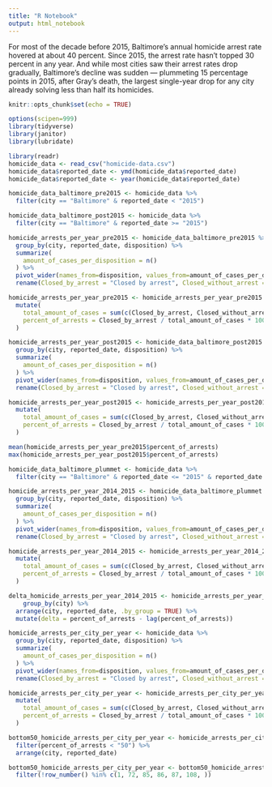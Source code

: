 ```yaml
---
title: "R Notebook"
output: html_notebook
---
```


For most of the decade before 2015, Baltimore’s annual homicide arrest rate hovered at about 40 percent. Since 2015, the arrest rate hasn’t topped 30 percent in any year. And while most cities saw their arrest rates drop gradually, Baltimore’s decline was sudden — plummeting 15 percentage points in 2015, after Gray’s death, the largest single-year drop for any city already solving less than half its homicides.

```r
knitr::opts_chunk$set(echo = TRUE)
```

```r
options(scipen=999)
library(tidyverse)
library(janitor)
library(lubridate)

```

```r
library(readr)
homicide_data <- read_csv("homicide-data.csv")
homicide_data$reported_date <- ymd(homicide_data$reported_date)
homicide_data$reported_date <- year(homicide_data$reported_date)

```

```r
homicide_data_baltimore_pre2015 <- homicide_data %>% 
  filter(city == "Baltimore" & reported_date < "2015")

homicide_data_baltimore_post2015 <- homicide_data %>% 
  filter(city == "Baltimore" & reported_date >= "2015")

homicide_arrests_per_year_pre2015 <- homicide_data_baltimore_pre2015 %>% 
  group_by(city, reported_date, disposition) %>% 
  summarize( 
    amount_of_cases_per_disposition = n() 
  ) %>% 
  pivot_wider(names_from=disposition, values_from=amount_of_cases_per_disposition) %>% 
  rename(Closed_by_arrest = "Closed by arrest", Closed_without_arrest = "Closed without arrest", Open_no_arrest = "Open/No arrest")

homicide_arrests_per_year_pre2015 <- homicide_arrests_per_year_pre2015 %>% 
  mutate(
    total_amount_of_cases = sum(c(Closed_by_arrest, Closed_without_arrest, Open_no_arrest), na.rm=TRUE),
    percent_of_arrests = Closed_by_arrest / total_amount_of_cases * 100
  )

homicide_arrests_per_year_post2015 <- homicide_data_baltimore_post2015 %>% 
  group_by(city, reported_date, disposition) %>% 
  summarize( 
    amount_of_cases_per_disposition = n() 
  ) %>% 
  pivot_wider(names_from=disposition, values_from=amount_of_cases_per_disposition) %>% 
  rename(Closed_by_arrest = "Closed by arrest", Closed_without_arrest = "Closed without arrest", Open_no_arrest = "Open/No arrest")

homicide_arrests_per_year_post2015 <- homicide_arrests_per_year_post2015 %>% 
  mutate(
    total_amount_of_cases = sum(c(Closed_by_arrest, Closed_without_arrest, Open_no_arrest), na.rm=TRUE),
    percent_of_arrests = Closed_by_arrest / total_amount_of_cases * 100
  )

mean(homicide_arrests_per_year_pre2015$percent_of_arrests)
max(homicide_arrests_per_year_post2015$percent_of_arrests)
```

```r
homicide_data_baltimore_plummet <- homicide_data %>% 
  filter(city == "Baltimore" & reported_date <= "2015" & reported_date >= "2014")

homicide_arrests_per_year_2014_2015 <- homicide_data_baltimore_plummet %>% 
  group_by(city, reported_date, disposition) %>% 
  summarize( 
    amount_of_cases_per_disposition = n() 
  ) %>% 
  pivot_wider(names_from=disposition, values_from=amount_of_cases_per_disposition) %>% 
  rename(Closed_by_arrest = "Closed by arrest", Closed_without_arrest = "Closed without arrest", Open_no_arrest = "Open/No arrest")

homicide_arrests_per_year_2014_2015 <- homicide_arrests_per_year_2014_2015 %>% 
  mutate(
    total_amount_of_cases = sum(c(Closed_by_arrest, Closed_without_arrest, Open_no_arrest), na.rm=TRUE),
    percent_of_arrests = Closed_by_arrest / total_amount_of_cases * 100
  )

delta_homicide_arrests_per_year_2014_2015 <- homicide_arrests_per_year_2014_2015 %>% 
    group_by(city) %>% 
  arrange(city, reported_date, .by_group = TRUE) %>%
  mutate(delta = percent_of_arrests - lag(percent_of_arrests))

```

```r
homicide_arrests_per_city_per_year <- homicide_data %>% 
  group_by(city, reported_date, disposition) %>% 
  summarize( 
    amount_of_cases_per_disposition = n() 
  ) %>% 
  pivot_wider(names_from=disposition, values_from=amount_of_cases_per_disposition) %>% 
  rename(Closed_by_arrest = "Closed by arrest", Closed_without_arrest = "Closed without arrest", Open_no_arrest = "Open/No arrest")

homicide_arrests_per_city_per_year <- homicide_arrests_per_city_per_year %>% 
  mutate(
    total_amount_of_cases = sum(c(Closed_by_arrest, Closed_without_arrest, Open_no_arrest), na.rm=TRUE),
    percent_of_arrests = Closed_by_arrest / total_amount_of_cases * 100
  )

bottom50_homicide_arrests_per_city_per_year <- homicide_arrests_per_city_per_year %>% 
  filter(percent_of_arrests < "50") %>% 
  arrange(city, reported_date)

bottom50_homicide_arrests_per_city_per_year <- bottom50_homicide_arrests_per_city_per_year %>%
  filter(!row_number() %in% c(1, 72, 85, 86, 87, 108, ))

```
